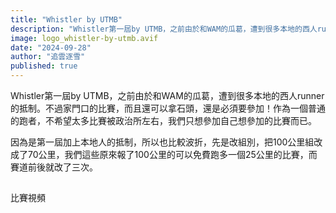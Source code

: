 ```yaml
---
title: "Whistler by UTMB"
description: "Whistler第一屆by UTMB，之前由於和WAM的瓜葛，遭到很多本地的西人runner的抵制。不過家門口的比賽，還可以拿石頭，還是必須要參加！"
image: logo_whistler-by-utmb.avif
date: "2024-09-28"
author: "追雲逐雪"
published: true
---
```


Whistler第一屆by UTMB，之前由於和WAM的瓜葛，遭到很多本地的西人runner的抵制。不過家門口的比賽，而且還可以拿石頭，還是必須要參加！作為一個普通的跑者，不希望太多比賽被政治所左右，我們只想參加自己想參加的比賽而已。

因為是第一屆加上本地人的抵制，所以也比較波折，先是改組別，把100公里組改成了70公里，我們這些原來報了100公里的可以免費跑多一個25公里的比賽，而賽道前後就改了三次。

## 

比賽視頻
<YouTube id="viYVpoY-05o"/>
